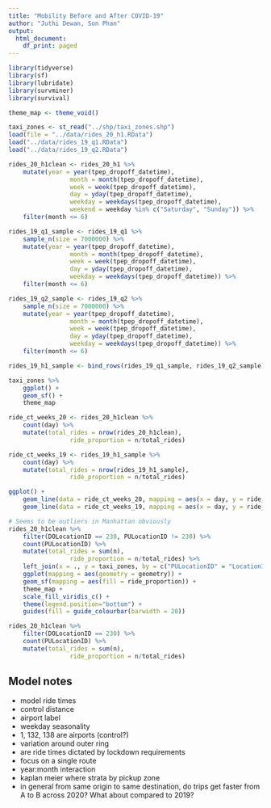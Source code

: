 ```yaml
---
title: "Mobility Before and After COVID-19"
author: "Juthi Dewan, Son Phan"
output:
  html_document:
    df_print: paged
---
```


```r
library(tidyverse)
library(sf)
library(lubridate)
library(survminer)
library(survival)

theme_map <- theme_void()

taxi_zones <- st_read("../shp/taxi_zones.shp")
load(file = "../data/rides_20_h1.RData")
load("../data/rides_19_q1.RData")
load("../data/rides_19_q2.RData")

rides_20_h1clean <- rides_20_h1 %>%
	mutate(year = year(tpep_dropoff_datetime),
				 month = month(tpep_dropoff_datetime),
				 week = week(tpep_dropoff_datetime),
				 day = yday(tpep_dropoff_datetime), 
				 weekday = weekdays(tpep_dropoff_datetime),
				 weekend = weekday %in% c("Saturday", "Sunday")) %>%
	filter(month <= 6)

rides_19_q1_sample <- rides_19_q1 %>%
	sample_n(size = 7000000) %>%
	mutate(year = year(tpep_dropoff_datetime),
				 month = month(tpep_dropoff_datetime),
				 week = week(tpep_dropoff_datetime),
				 day = yday(tpep_dropoff_datetime), 
				 weekday = weekdays(tpep_dropoff_datetime)) %>%
	filter(month <= 6)

rides_19_q2_sample <- rides_19_q2 %>%
	sample_n(size = 7000000) %>%
	mutate(year = year(tpep_dropoff_datetime),
				 month = month(tpep_dropoff_datetime),
				 week = week(tpep_dropoff_datetime),
				 day = yday(tpep_dropoff_datetime), 
				 weekday = weekdays(tpep_dropoff_datetime)) %>%
	filter(month <= 6)

rides_19_h1_sample <- bind_rows(rides_19_q1_sample, rides_19_q2_sample)
```

```r
taxi_zones %>%
	ggplot() +
	geom_sf() +
	theme_map
```

```r
ride_ct_weeks_20 <- rides_20_h1clean %>%
	count(day) %>%
	mutate(total_rides = nrow(rides_20_h1clean),
				 ride_proportion = n/total_rides)

ride_ct_weeks_19 <- rides_19_h1_sample %>%
	count(day) %>%
	mutate(total_rides = nrow(rides_19_h1_sample),
				 ride_proportion = n/total_rides)

ggplot() +
	geom_line(data = ride_ct_weeks_20, mapping = aes(x = day, y = ride_proportion, color="2020")) + 
	geom_line(data = ride_ct_weeks_19, mapping = aes(x = day, y = ride_proportion, color="2019"))
```

```r
# Seems to be outliers in Manhattan obviously
rides_20_h1clean %>%
	filter(DOLocationID == 230, PULocationID != 230) %>%
	count(PULocationID) %>%
	mutate(total_rides = sum(n),
				 ride_proportion = n/total_rides) %>%
	left_join(x = ., y = taxi_zones, by = c("PULocationID" = "LocationID")) %>%
	ggplot(mapping = aes(geometry = geometry)) +
	geom_sf(mapping = aes(fill = ride_proportion)) + 
	theme_map +
	scale_fill_viridis_c() +
	theme(legend.position="bottom") + 
	guides(fill = guide_colourbar(barwidth = 20))
```

```r
rides_20_h1clean %>%
	filter(DOLocationID == 230) %>%
	count(PULocationID) %>%
	mutate(total_rides = sum(n),
				 ride_proportion = n/total_rides)

```

## Model notes
* model ride times
* control distance
* airport label
* weekday seasonality
* 1, 132, 138 are airports (control?)
* variation around outer ring
* are ride times dictated by lockdown requirements
* focus on a single route
* year:month interaction
* kaplan meier where strata by pickup zone
* in general from same origin to same destination, do trips get faster from A to B across 2020? What about compared to 2019?